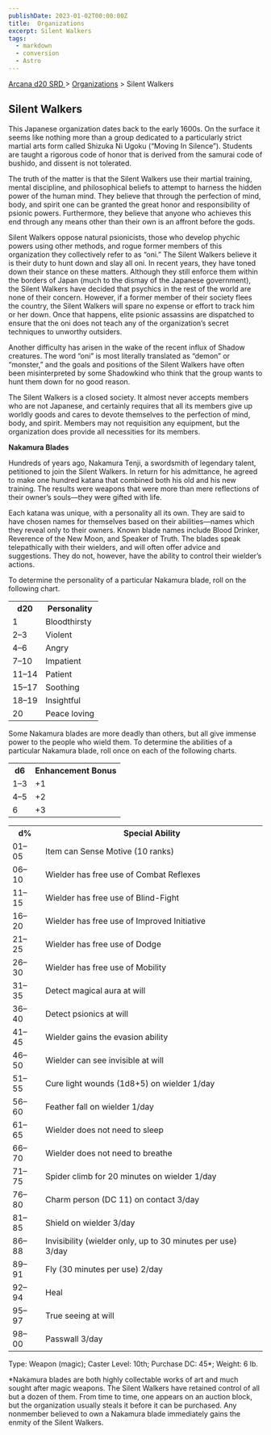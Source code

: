 ```yaml
---
publishDate: 2023-01-02T00:00:00Z
title:  Organizations
excerpt: Silent Walkers
tags:
  - markdown
  - conversion
  - Astro
---
```


[ Arcana d20 SRD ](/#arcanaD20) > [ Organizations](arcana-d20-srd-organizations-index) > Silent Walkers

##  Silent Walkers

This Japanese organization dates back to the early 1600s. On the surface it
seems like nothing more than a group dedicated to a particularly strict
martial arts form called Shizuka Ni Ugoku (“Moving In Silence”). Students are
taught a rigorous code of honor that is derived from the samurai code of
bushido, and dissent is not tolerated.

The truth of the matter is that the Silent Walkers use their martial training,
mental discipline, and philosophical beliefs to attempt to harness the hidden
power of the human mind. They believe that through the perfection of mind,
body, and spirit one can be granted the great honor and responsibility of
psionic powers. Furthermore, they believe that anyone who achieves this end
through any means other than their own is an affront before the gods.

Silent Walkers oppose natural psionicists, those who develop phychic powers
using other methods, and rogue former members of this organization they
collectively refer to as “oni.” The Silent Walkers believe it is their duty to
hunt down and slay all oni. In recent years, they have toned down their stance
on these matters. Although they still enforce them within the borders of Japan
(much to the dismay of the Japanese government), the Silent Walkers have
decided that psychics in the rest of the world are none of their concern.
However, if a former member of their society flees the country, the Silent
Walkers will spare no expense or effort to track him or her down. Once that
happens, elite psionic assassins are dispatched to ensure that the oni does
not teach any of the organization’s secret techniques to unworthy outsiders.

Another difficulty has arisen in the wake of the recent influx of Shadow
creatures. The word “oni” is most literally translated as “demon” or
“monster,” and the goals and positions of the Silent Walkers have often been
misinterpreted by some Shadowkind who think that the group wants to hunt them
down for no good reason.

The Silent Walkers is a closed society. It almost never accepts members who
are not Japanese, and certainly requires that all its members give up worldly
goods and cares to devote themselves to the perfection of mind, body, and
spirit. Members may not requisition any equipment, but the organization does
provide all necessities for its members.

**Nakamura Blades**

Hundreds of years ago, Nakamura Tenji, a swordsmith of legendary talent,
petitioned to join the Silent Walkers. In return for his admittance, he agreed
to make one hundred katana that combined both his old and his new training.
The results were weapons that were more than mere reflections of their owner’s
souls—they were gifted with life.

Each katana was unique, with a personality all its own. They are said to have
chosen names for themselves based on their abilities—names which they reveal
only to their owners. Known blade names include Blood Drinker, Reverence of
the New Moon, and Speaker of Truth. The blades speak telepathically with their
wielders, and will often offer advice and suggestions. They do not, however,
have the ability to control their wielder’s actions.

To determine the personality of a particular Nakamura blade, roll on the
following chart.


<table> <tr> <th> d20 </th> <th> Personality </th> </tr> <tr> <td> 1 </td> <td> Bloodthirsty </td> </tr> <tr class="shaded"> <td> 2–3 </td> <td> Violent </td> </tr> <tr> <td> 4–6 </td> <td> Angry </td> </tr> <tr class="shaded"> <td> 7–10 </td> <td> Impatient </td> </tr> <tr> <td> 11–14 </td> <td> Patient </td> </tr> <tr class="shaded"> <td> 15–17 </td> <td> Soothing </td> </tr> <tr> <td> 18–19 </td> <td> Insightful </td> </tr> <tr class="shaded"> <td> 20 </td> <td> Peace loving </td> </tr> </table>



Some Nakamura blades are more deadly than others, but all give immense power
to the people who wield them. To determine the abilities of a particular
Nakamura blade, roll once on each of the following charts.


<table> <tr> <th> d6 </th> <th> Enhancement Bonus </th> </tr> <tr> <td> 1–3 </td> <td> +1 </td> </tr> <tr class="shaded"> <td> 4–5 </td> <td> +2 </td> </tr> <tr> <td> 6 </td> <td> +3 </td> </tr> </table>

 
<table> <tr> <th> d% </th> <th> Special Ability </th> </tr> <tr> <td> 01–05 </td> <td> Item can Sense Motive (10 ranks) </td> </tr> <tr class="shaded"> <td> 06–10 </td> <td> Wielder has free use of Combat Reflexes </td> </tr> <tr> <td> 11–15 </td> <td> Wielder has free use of Blind-Fight </td> </tr> <tr class="shaded"> <td> 16–20 </td> <td> Wielder has free use of Improved Initiative </td> </tr> <tr> <td> 21–25 </td> <td> Wielder has free use of Dodge </td> </tr> <tr class="shaded"> <td> 26–30 </td> <td> Wielder has free use of Mobility </td> </tr> <tr> <td> 31–35 </td> <td> Detect magical aura at will </td> </tr> <tr class="shaded"> <td> 36–40 </td> <td> Detect psionics at will </td> </tr> <tr> <td> 41–45 </td> <td> Wielder gains the evasion ability </td> </tr> <tr class="shaded"> <td> 46–50 </td> <td> Wielder can see invisible at will </td> </tr> <tr> <td> 51–55 </td> <td> Cure light wounds (1d8+5) on wielder 1/day </td> </tr> <tr class="shaded"> <td> 56–60 </td> <td> Feather fall on wielder 1/day </td> </tr> <tr> <td> 61–65 </td> <td> Wielder does not need to sleep </td> </tr> <tr class="shaded"> <td> 66–70 </td> <td> Wielder does not need to breathe </td> </tr> <tr> <td> 71–75 </td> <td> Spider climb for 20 minutes on wielder 1/day </td> </tr> <tr class="shaded"> <td> 76–80 </td> <td> Charm person (DC 11) on contact 3/day </td> </tr> <tr> <td> 81–85 </td> <td> Shield on wielder 3/day </td> </tr> <tr class="shaded"> <td> 86–88 </td> <td> Invisibility (wielder only, up to 30 minutes per use) 3/day </td> </tr> <tr> <td> 89–91 </td> <td> Fly (30 minutes per use) 2/day </td> </tr> <tr class="shaded"> <td> 92–94 </td> <td> Heal </td> </tr> <tr> <td> 95–97 </td> <td> True seeing at will </td> </tr> <tr class="shaded"> <td> 98–00 </td> <td> Passwall 3/day </td> </tr> </table>



Type: Weapon (magic); Caster Level: 10th; Purchase DC: 45*; Weight: 6 lb.

*Nakamura blades are both highly collectable works of art and much sought after magic weapons. The Silent Walkers have retained control of all but a dozen of them. From time to time, one appears on an auction block, but the organization usually steals it before it can be purchased. Any nonmember believed to own a Nakamura blade immediately gains the enmity of the Silent Walkers. 

